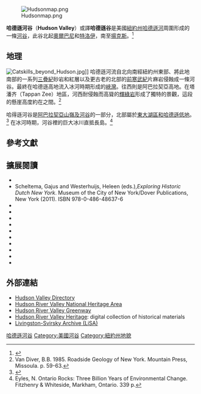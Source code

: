 {{紐約州地區}}
[[Image:Hudsonmap.png|thumb]]

'''哈德遜河谷'''（'''Hudson Valley'''）或譯'''哈德遜谷'''是美國[[紐約州|紐約州]][[哈德遜河|哈德遜河]]周圍形成的一條[[河谷|河谷]]，此谷北起[[奧爾巴尼|奧爾巴尼]]和[[特洛伊_(纽约州)|特洛伊]]，南至[[揚克斯|揚克斯]]。<ref>{{Cite web |url=http://www.travelhudsonvalley.org/ |title=Mountains, Valleys and the Hudson River |publisher=Hudson Valley Tourism |year=2009 |accessdate=2011-09-29 |archive-date=2017-10-19 |archive-url=https://web.archive.org/web/20171019040320/http://www.travelhudsonvalley.org/ |dead-url=no }}</ref>

==地理==
[[Image:Catskills_beyond_Hudson.jpg|thumb]]]]
哈德遜河流自北向南經紐約州東部、將此地南部的一系列[[三疊紀|三疊紀]]砂岩和紅層以及更古老的北部的[[前寒武紀|前寒武紀]]片麻岩侵蝕成一條河谷。最終在哈德遜高地流入冰河時期形成的[[峽灣|峽灣]]。往西則是阿巴拉契亞高地。在塔潘齐（Tappan Zee）地區，河西耐侵蝕而高聳的[[輝綠岩|輝綠岩]]形成了獨特的景觀，這段的懸崖高度約在{{convert|400|-|800|ft}}之間。<ref>Van Diver, B.B. 1985. Roadside Geology of New York. Mountain Press, Missoula. p. 59-63.</ref>

哈得遜河谷是[[阿巴拉契亞山嶺及河谷|阿巴拉契亞山嶺及河谷]]的一部分，北部屬於[[東大湖區和哈德遜低地|東大湖區和哈德遜低地]]。<ref name="USGS-Water">{{cite web |title=Physiographic divisions of the conterminous U. S. |publisher=U.S. Geological Survey |url=http://water.usgs.gov/GIS/metadata/usgswrd/XML/physio.xml |accessdate=2007-12-06 |archive-date=2007-12-05 |archive-url=https://web.archive.org/web/20071205095639/http://water.usgs.gov/GIS/metadata/usgswrd/XML/physio.xml |dead-url=no }}</ref> 在冰河時期，河谷裡的巨大冰川直抵長島。<ref>Eyles, N. Ontario Rocks: Three Billion Years of Environmental Change. Fitzhenry & Whiteside, Markham, Ontario. 339 p.</ref>

==參考文獻==
{{Reflist|33em}}

==擴展閱讀==
{{refbegin|colwidth=33em}}
* {{Cite book |title=Historic houses of the Hudson valley |year=1942 |first1=Harold |last1=Donaldson Eberlein |first2=Cortlandt |last2=Van Dyke Hubbard |publisher=Architectural Book Pub. Co |location=New York |oclc=3444265}}
* Scheltema, Gajus and Westerhuijs, Heleen (eds.),''Exploring Historic Dutch New York''. Museum of the City of New York/Dover Publications, New York (2011). ISBN 978-0-486-48637-6
* {{Cite book |title=Visions of Washington Irving: Selected Works From the Collections of Historic Hudson Valley |url=https://archive.org/details/visionsofwashing0000unse |year=1991 |author=[[Historic_Hudson_Valley|Historic Hudson Valley]] |publisher=[[Historic_Hudson_Valley|Historic Hudson Valley]] |location=Tarrytown, NY |isbn=978-0-912882-99-4}}
* {{Cite book |title=Health Maintenance Organizations in the Hudson Valley Region |year=1993 |publisher=Hudson Valley Health Systems Agency |author=Hudson Valley Health Systems Agency |location=Tuxedo, NY |oclc=30910810}}
* {{Cite book |title=The Catskill Witch and Other Tales of the Hudson Valley |year=1974 |first1=James |last1=McMurry |first2=Jeff |last2=Jones |publisher=[[Syracuse_University_Press|Syracuse University Press]] |location=Syracuse, NY |isbn=978-0-8156-0105-0}}
* {{Cite book |title=Biography of a River: The People and Legends of the Hudson Valley |year=1969 |publisher=Hawthorn Books |location=New York |first=John |last=Mylod |oclc=33563}}
* {{Cite book |title=The Hudson River and Its Painters |url=https://archive.org/details/hudsonriveritspa00howa |year=1972 |publisher=[[Viking_Press|Viking Press]] |location=New York |first=John K. |last=Howat |isbn=978-0-670-38558-4}}
* {{Cite book |title=Literature of the Mid Hudson Valley: A Preliminary Study |year=1973 |first=Alfred H. |last=Marks |publisher=Center for Continuing Education, State University College |location=New Paltz, NY |oclc=1171631}}
* {{Cite book |title=River of Dreams: The Story of the Hudson River |url=https://archive.org/details/riverofdreamssto0000talb |year=2009 |first=Hudson |last=Talbott |authorlink=Hudson Talbott |publisher=[[G._P._Putnam's_Sons|G. P. Putnam's Sons]] |location=New York |isbn=978-0-399-24521-3}}
* {{Cite book |title=The Historic Wallkill and Hudson River Valleys |url=http://www.archive.org/details/historicwallkill07wall |author=Wallkill Valley Publishing Association |year=1904 |publisher=Wallkill Valley Publishing Association |location=Walden, NY |oclc=13418978}}
* {{Cite book |title=Hudson River Bracketed |url=https://archive.org/details/hudsonriverbrack00whar |year=1929 |first=Edith |last=Wharton |authorlink=Edith Wharton |publisher=[[D._Appleton_&_Company|D. Appleton & Company]] |location=New York |oclc=297188}}
* {{Cite book |title=Dutch houses in the Hudson Valley before 1776 |url=https://archive.org/details/dutchhousesinhud0000reyn |year=1965 |first=Helen |last=Wilkinson Reynolds |publisher=[[Dover_Publications|Dover Publications]] |location=New York |oclc=513732}}
{{refend}}

==外部連結==

{{Wikivoyage}}
* [http://www.hvdirectory.com/ Hudson Valley Directory]
* [http://www.hudsonrivervalley.com/ Hudson River Valley National Heritage Area]{{Wayback|url=http://www.hudsonrivervalley.com/ |date=20201127053210 }}
* [http://www.hudsongreenway.state.ny.us/ Hudson River Valley Greenway]{{Wayback|url=http://www.hudsongreenway.state.ny.us/ |date=20090925232805 }}
* [http://www.hrvh.org/ Hudson River Valley Heritage]{{Wayback|url=http://www.hrvh.org/ |date=20210112063112 }}: digital collection of historical materials
* [https://web.archive.org/web/20120113131930/http://dfl.highlands.com/lisa/lisa.html Livingston-Svirsky Archive (LiSA)]
{{coord missing|New York}}

{{New York}}

[[Category:哈德遜河谷|]]
[[Category:美國河谷|Category:美國河谷]]
[[Category:紐約州地貌|Category:紐約州地貌]]